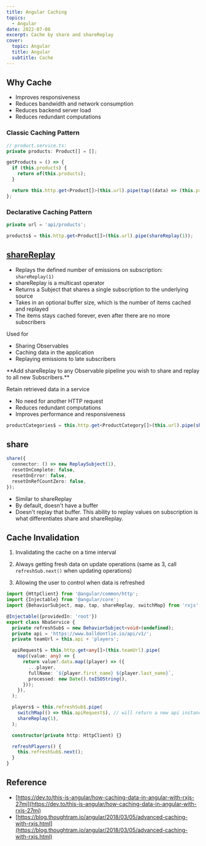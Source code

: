 ```yaml
---
title: Angular Caching
topics:
  - Angular
date: 2022-07-08
excerpt: Cache by share and shareReplay
cover:
  topic: Angular
  title: Angular
  subtitle: Cache
---
```


## Why Cache

- Improves responsiveness
- Reduces bandwidth and network consumption
- Reduces backend server load
- Reduces redundant computations

### Classic Caching Pattern

```ts
// product.service.ts:
private products: Product[] = [];

getProducts = () => {
  if (this.products) {
    return of(this.products);
  }

  return this.http.get<Product[]>(this.url).pipe(tap((data) => (this.products = data)));
};
```

### Declarative Caching Pattern

```ts
private url = 'api/products';

products$ = this.http.get<Product[]>(this.url).pipe(shareReplay(1));
```

## [shareReplay](https://rxjs.dev/api/index/function/shareReplay)

- Replays the defined number of emissions on subscription: `shareReplay(1)`
- shareReplay is a multicast operator
- Returns a Subject that shares a single subscription to the underlying source
- Takes in an optional buffer size, which is the number of items cached and replayed
- The items stays cached forever, even after there are no more subscribers

Used for

- Sharing Observables
- Caching data in the application
- Replaying emissions to late subscribers

<Quote>
**Add shareReplay to any Observable pipeline you wish to share and replay to all new Subscribers.**

Retain retrieved data in a service

- No need for another HTTP request
- Reduces redundant computations
- Improves performance and responsiveness

</Quote>

```ts
productCategories$ = this.http.get<ProductCategory[]>(this.url).pipe(shareReplay(1));
```

## share

```ts
share({
  connector: () => new ReplaySubject(1),
  resetOnComplete: false,
  resetOnError: false,
  resetOnRefCountZero: false,
});
```

- Similar to shareReplay
- By default, doesn't have a buffer
- Doesn't replay that buffer. This ability to replay values on subscription is what differentiates share and
  shareReplay.

## Cache Invalidation

1. Invalidating the cache on a time interval

1. Always getting fresh data on update operations (same as 3, call `refreshSub.next()` when updating operations)

1. Allowing the user to control when data is refreshed

<CodeFrame
  src="https://stackblitz.com/edit/angular-ivy-8ivuag?file=src%2Fapp%2Fnba.service.ts"
  title="user clears cache manually"
/>

```ts
import {HttpClient} from '@angular/common/http';
import {Injectable} from '@angular/core';
import {BehaviorSubject, map, tap, shareReplay, switchMap} from 'rxjs';

@Injectable({providedIn: 'root'})
export class NbaService {
  private refreshSub$ = new BehaviorSubject<void>(undefined);
  private api = 'https://www.balldontlie.io/api/v1/';
  private teamUrl = this.api + 'players';

  apiRequest$ = this.http.get<any[]>(this.teamUrl).pipe(
    map((value: any) => {
      return value?.data.map((player) => ({
        ...player,
        fullName: `${player.first_name} ${player.last_name}`,
        processed: new Date().toISOString(),
      }));
    }),
  );

  players$ = this.refreshSub$.pipe(
    switchMap(() => this.apiRequest$), // will return a new api instance
    shareReplay(1),
  );

  constructor(private http: HttpClient) {}

  refreshPlayers() {
    this.refreshSub$.next();
  }
}
```

## Reference

- [https://dev.to/this-is-angular/how-caching-data-in-angular-with-rxjs-27mj](https://dev.to/this-is-angular/how-caching-data-in-angular-with-rxjs-27mj)
- [https://blog.thoughtram.io/angular/2018/03/05/advanced-caching-with-rxjs.html](https://blog.thoughtram.io/angular/2018/03/05/advanced-caching-with-rxjs.html)
